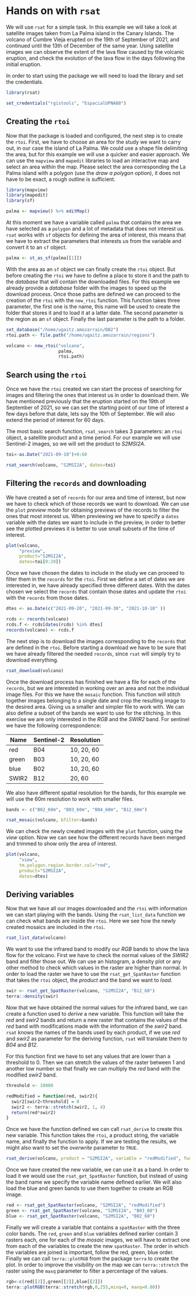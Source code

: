 # Hands on with `rsat`

We will use `rsat` for a simple task. In this example we will take a look at satellite images taken from La Palma island in the Canary Islands. The volcano of Cumbre Vieja erupted on the 19th of September of 2021, and continued until the 13th of December of the same year. Using satellite images we can observe the extent of the lava flow caused by the volcanic eruption, and check the evolution of the lava flow in the days following the initial eruption.

In order to start using the package we will need to load the library and set the credentials.

```r

library(rsat)

set_credentials("rgistools", "EspacialUPNA88")


```

## Creating the `rtoi`

Now that the package is loaded and configured, the next step is to create the `rtoi`. First, we have to choose an area for the study we want to carry out, in our case the island of La Palma. We could use a shape file delimiting the area, but for this example we will use a quicker and easier approach. We can use the `mapview` and `mapedit` libraries to load an interactive map and select an area within the map. Please select the area corresponding the La Palma island with a polygon (use the *draw a polygon* option), it does not have to be exact, a rough outline is sufficient.

```r

library(mapview)
library(mapedit)
library(sf)

palma <- mapview() %>% editMap()

```

At this moment we have a variable called `palma` that contains the area we have selected as a `polygon` and a lot of metadata that does not interest us. `rsat` works with `sf` objects for defining the area of interest, this means that we have to extract the parameters that interests us from the variable and convert it to an `sf` object.

```r

palma <- st_as_sf(palma[[1]])

```

With the area as an `sf` object we can finally create the `rtoi` object. But before creating the `rtoi` we have to define a place to store it and the path to the *database* that will contain the downloaded files. For this example we already provide a *database* folder with the images to speed up the download process. Once those paths are defined we can proceed to the creation of the `rtoi` with the `new_rtoi` function. This function takes three parameter, the first one is the name, this name will be used to create the folder that stores it and to load it at a latter date. The second parameter is the region as an `sf` object. Finally the last parameter is the path to a folder.

```r

set_database("/home/ugaitz.amozarrain/DB2")
rtoi.path <- file.path("/home/ugaitz.amozarrain/regions")

volcano <- new_rtoi("volcano",
                    palma,
                    rtoi.path)

```

## Search using the `rtoi`

Once we have the `rtoi` created we can start the process of searching for images and filtering the ones that interest us in order to download them. We have mentioned previously that the eruption started on the 19th of September of 2021, so we can set the starting point of our time of interest a few days before that date, lets say the 10th of September. We will also extend the period of interest for 60 days.

The most basic search function, `rsat_search` takes 3 parameters: an `rtoi` object, a satellite product and a time period. For our example we will use Sentinel-2 images, so we will set the product to *S2MSI2A*.

```r

toi<-as.Date("2021-09-10")+0:60

rsat_search(volcano, "S2MSI2A", dates=toi)

```

## Filtering the `records` and downloading

We have created a set of `records` for our area and time of interest, but now we have to check which of those records we want to download. We can use the `plot` *preview* mode for obtaining previews of the records to filter the ones that most interest us. When previewing we have to specify a `dates` variable with the dates we want to include in the preview, in order to better see the plotted previews it is better to use small subsets of the time of interest.

```r

plot(volcano, 
     "preview",
     product="S2MSI2A",
     dates=toi[0:20])

```

Once we have chosen the dates to include in the study we can proceed to filter them in the `records` for the `rtoi`. First we define a set of dates we are interested in, we have already specified three different dates. With the dates chosen we select the `records` that contain those dates and update the `rtoi` with the `records` from those dates.

```r

dtes <- as.Date(c("2021-09-20", "2021-09-30", "2021-10-10" ))

rcds <- records(volcano)
rcds.f <- rcds[dates(rcds) %in% dtes]
records(volcano) <- rcds.f

```

The next step is to download the images corresponding to the `records` that are defined in the `rtoi`. Before starting a download we have to be sure that we have already filtered the needed `records`, since `rsat` will simply try to download everything.

```r

rsat_download(volcano)

```

Once the download process has finished we have a file for each of the `records`, but we are interested in working over an area and not the individual image files. For this we have the `mosaic` function. This function will stitch together images belonging to a single date and crop the resulting image to the desired area. Giving us a smaller and simpler file to work with. We can also define a subset of the bands we want to use for the stitching. In this exercise we are only interested in the *RGB* and the *SWIR2* band. For sentinel we have the following correspondence:

| Name  | Sentinel-2 | Resolution |
|-------|------------|------------|
| red   | B04        | 10, 20, 60 |
| green | B03        | 10, 20, 60 |
| blue  | B02        | 10, 20, 60 |
| SWIR2 | B12        | 20, 60     |

We also have different spatial resolution for the bands, for this example we will use the 60m resolution to work with smaller files.

```r

bands <- c("B02_60m", "B03_60m", "B04_60m", "B12_60m")

rsat_mosaic(volcano, bfilter=bands)

```

We can check the newly created images with the `plot` function, using the *view* option. Now we can see how the different records have been merged and trimmed to show only the area of interest.

```r

plot(volcano, 
     "view",
     tm.polygon.region.border.col="red",
     product="S2MSI2A",
     dates=dtes)

```

## Deriving variables

Now that we have all our images downloaded and the `rtoi` with information we can start playing with the bands. Using the `rsat_list_data` function we can check what bands are inside the `rtoi`. Here we see how the newly created mosaics are included in the `rtoi`.

```r

rsat_list_data(volcano)

```

We want to use the infrared band to modify our *RGB* bands to show the lava flow for the volcano. First we have to check the normal values of the *SWIR2* band and filter those out. We can use an histogram, a density plot or any other method to check which values in the raster are higher than normal. In order to load the raster we have to use the `rsat_get_SpatRaster` function that takes the `rtoi` object, the *product* and the band we want to *load*.

```r

swir <- rsat_get_SpatRaster(volcano, "S2MSI2A", "B12_60")
terra::density(swir)


```

Now that we have obtained the normal values for the infrared band, we can create a function used to *derive* a new variable. This function will take the *red* and *swir2* bands and return a new raster that contains the values of the *red* band with modifications made with the information of the *swir2* band. `rsat` knows the names of the bands used by each product, if we use *red* and *swir2* as parameter for the deriving function, `rsat` will translate them to *B04* and *B12*.

For this function first we have to set any values that are lower than a threshold to 0. Then we can stretch the values of the raster between 1 and another low number so that finally we can multiply the *red* band with the modified *swir2* band.

```r

threshold <- 10000

redModified = function(red, swir2){
  swir2[swir2<threshold] = 0
  swir2 <- terra::stretch(swir2, 1, 4)
  return(red*swir2)
}
```

Once we have the function defined we can call `rsat_derive` to create this new variable. This function takes the `rtoi`, a product string, the variable name, and finally the function to apply. If we are testing the results, we might also want to set the *overwrite* parameter to `TRUE`.

```r

rsat_derive(volcano, product = "S2MSI2A", variable = "redModified", fun = redModified, overwrite=TRUE)

```

Once we have created the new variable, we can use it as a band. In order to load it we would use the `rsat_get_SpatRaster` function, but instead of using the band name we specify the variable name defined earlier. We will also load the blue and green bands to use them together to create an RGB image.

```r

red <- rsat_get_SpatRaster(volcano, "S2MSI2A", "redModified")
green <- rsat_get_SpatRaster(volcano, "S2MSI2A", "B03_60")
blue <- rsat_get_SpatRaster(volcano, "S2MSI2A", "B02_60")

```

Finally we will create a variable that contains a `spatRaster` with the three color bands. The `red`, `green` and `blue` variables defined earlier contain 3 rasters each, one for each of the *mosaic* images, we will have to extract one from each of the variables to create the new `spatRaster`. The order in which the variables are joined is important, follow the red, green, blue order. Finally we can call `terra::plotRGB` from the package `terra` to create the plot. In order to improve the visibility on the map we can `terra::stretch` the raster using the `maxq` parameter to filter a percentage of the values.

```r

rgb<-c(red[[2]],green[[2]],blue[[2]])
terra::plotRGB(terra::stretch(rgb,0,255,minq=0, maxq=0.80))

```
